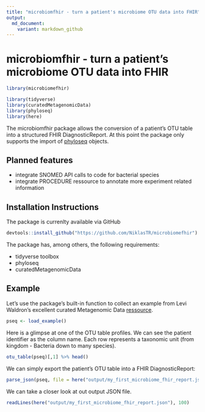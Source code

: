 ```yaml
---
title: "microbiomfhir - turn a patient's microbiome OTU data into FHIR"
output:
  md_document:
    variant: markdown_github
---
```


# microbiomfhir - turn a patient's microbiome OTU data into FHIR

```r
library(microbiomefhir)

library(tidyverse)
library(curatedMetagenomicData)
library(phyloseq)
library(here)
```

The microbiomfhir package allows the conversion of a patient's OTU table into a structured FHIR DiagnosticReport. At this point the package only supports the import of [phyloseq](https://joey711.github.io/phyloseq/) objects. 

## Planned features

* integrate SNOMED API calls to code for bacterial species
* integrate PROCEDURE ressource to annotate more experiment related information 

## Installation Instructions

The package is currenlty available via GitHub

```r
devtools::install_github("https://github.com/NiklasTR/microbiomefhir")
```

The package has, among others, the following requirements: 

* tidyverse toolbox
* phyloseq
* curatedMetagenomicData

## Example

Let's use the package's built-in function to collect an example from Levi Waldron's excellent curated Metagenomic Data [ressource](http://waldronlab.io/curatedMetagenomicData/).

```r
pseq <- load_example()
```

Here is a glimpse at one of the OTU table profiles. We can see the patient identifier as the column name. Each row represents a taxonomic unit (from kingdom - Bacteria down to many species). 

```r
otu_table(pseq)[,1] %>% head()
```

We can simply export the patient's OTU table into a FHIR DiagnosticReport:

```r
parse_json(pseq, file = here("output/my_first_microbiome_fhir_report.json"))
```

We can take a closer look at out output JSON file.

```r
readLines(here("output/my_first_microbiome_fhir_report.json"), 100)
```

